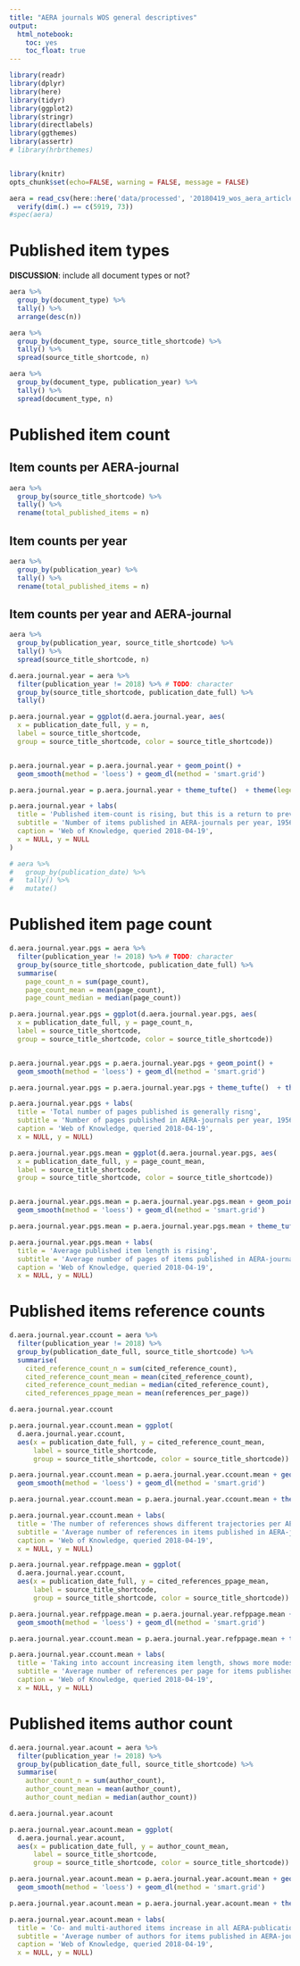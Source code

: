 ```yaml
---
title: "AERA journals WOS general descriptives"
output: 
  html_notebook: 
    toc: yes
    toc_float: true
---
```


```r
library(readr)
library(dplyr)
library(here)
library(tidyr)
library(ggplot2)
library(stringr)
library(directlabels)
library(ggthemes)
library(assertr)
# library(hrbrthemes)


library(knitr)
opts_chunk$set(echo=FALSE, warning = FALSE, message = FALSE)
```

```r
aera = read_csv(here::here('data/processed', '20180419_wos_aera_articledata.csv')) %>%
  verify(dim(.) == c(5919, 73))
#spec(aera)
```

# Published item types

**DISCUSSION**: include all document types or not?

```r
aera %>%
  group_by(document_type) %>%
  tally() %>%
  arrange(desc(n))
```

```r
aera %>%
  group_by(document_type, source_title_shortcode) %>%
  tally() %>%
  spread(source_title_shortcode, n)
```

```r
aera %>%
  group_by(document_type, publication_year) %>%
  tally() %>%
  spread(document_type, n)
```

# Published item count

## Item counts per AERA-journal

```r
aera %>%
  group_by(source_title_shortcode) %>%
  tally() %>%
  rename(total_published_items = n)
```

## Item counts per year 

```r
aera %>%
  group_by(publication_year) %>%
  tally() %>%
  rename(total_published_items = n)
```

## Item counts per year and AERA-journal

```r
aera %>%
  group_by(publication_year, source_title_shortcode) %>%
  tally() %>%
  spread(source_title_shortcode, n)
```

```r
d.aera.journal.year = aera %>%
  filter(publication_year != 2018) %>% # TODO: character
  group_by(source_title_shortcode, publication_date_full) %>%
  tally()

p.aera.journal.year = ggplot(d.aera.journal.year, aes(
  x = publication_date_full, y = n,
  label = source_title_shortcode,
  group = source_title_shortcode, color = source_title_shortcode))


p.aera.journal.year = p.aera.journal.year + geom_point() + 
  geom_smooth(method = 'loess') + geom_dl(method = 'smart.grid')

p.aera.journal.year = p.aera.journal.year + theme_tufte()  + theme(legend.position = 'none')

p.aera.journal.year + labs(
  title = 'Published item-count is rising, but this is a return to previous levels',
  subtitle = 'Number of items published in AERA-journals per year, 1956-2017',
  caption = 'Web of Knowledge, queried 2018-04-19',
  x = NULL, y = NULL
)

# aera %>%
#   group_by(publication_date) %>%
#   tally() %>%
#   mutate()
```

# Published item page count

```r
d.aera.journal.year.pgs = aera %>%
  filter(publication_year != 2018) %>% # TODO: character
  group_by(source_title_shortcode, publication_date_full) %>%
  summarise(
    page_count_n = sum(page_count),
    page_count_mean = mean(page_count),
    page_count_median = median(page_count))

p.aera.journal.year.pgs = ggplot(d.aera.journal.year.pgs, aes(
  x = publication_date_full, y = page_count_n,
  label = source_title_shortcode,
  group = source_title_shortcode, color = source_title_shortcode))


p.aera.journal.year.pgs = p.aera.journal.year.pgs + geom_point() + 
  geom_smooth(method = 'loess') + geom_dl(method = 'smart.grid')

p.aera.journal.year.pgs = p.aera.journal.year.pgs + theme_tufte()  + theme(legend.position = 'none')

p.aera.journal.year.pgs + labs(
  title = 'Total number of pages published is generally risng',
  subtitle = 'Number of pages published in AERA-journals per year, 1956-2017',
  caption = 'Web of Knowledge, queried 2018-04-19',
  x = NULL, y = NULL)

```


```r
p.aera.journal.year.pgs.mean = ggplot(d.aera.journal.year.pgs, aes(
  x = publication_date_full, y = page_count_mean,
  label = source_title_shortcode,
  group = source_title_shortcode, color = source_title_shortcode))


p.aera.journal.year.pgs.mean = p.aera.journal.year.pgs.mean + geom_point() + 
  geom_smooth(method = 'loess') + geom_dl(method = 'smart.grid')

p.aera.journal.year.pgs.mean = p.aera.journal.year.pgs.mean + theme_tufte()  + theme(legend.position = 'none')

p.aera.journal.year.pgs.mean + labs(
  title = 'Average published item length is rising',
  subtitle = 'Average number of pages of items published in AERA-journals per year, 1956-2017',
  caption = 'Web of Knowledge, queried 2018-04-19',
  x = NULL, y = NULL)

```

# Published items reference counts

```r
d.aera.journal.year.ccount = aera %>%
  filter(publication_year != 2018) %>%
  group_by(publication_date_full, source_title_shortcode) %>%
  summarise(
    cited_reference_count_n = sum(cited_reference_count),
    cited_reference_count_mean = mean(cited_reference_count),
    cited_reference_count_median = median(cited_reference_count),
    cited_references_ppage_mean = mean(references_per_page))

d.aera.journal.year.ccount
```

```r
p.aera.journal.year.ccount.mean = ggplot(
  d.aera.journal.year.ccount,
  aes(x = publication_date_full, y = cited_reference_count_mean,
      label = source_title_shortcode,
      group = source_title_shortcode, color = source_title_shortcode))

p.aera.journal.year.ccount.mean = p.aera.journal.year.ccount.mean + geom_point() + 
  geom_smooth(method = 'loess') + geom_dl(method = 'smart.grid')

p.aera.journal.year.ccount.mean = p.aera.journal.year.ccount.mean + theme_tufte()  + theme(legend.position = 'none')

p.aera.journal.year.ccount.mean + labs(
  title = 'The number of references shows different trajectories per AERA-journal',
  subtitle = 'Average number of references in items published in AERA-journals per year, 1956-2017',
  caption = 'Web of Knowledge, queried 2018-04-19',
  x = NULL, y = NULL)
```


```r
p.aera.journal.year.refppage.mean = ggplot(
  d.aera.journal.year.ccount,
  aes(x = publication_date_full, y = cited_references_ppage_mean,
      label = source_title_shortcode,
      group = source_title_shortcode, color = source_title_shortcode))

p.aera.journal.year.refppage.mean = p.aera.journal.year.refppage.mean + geom_point() + 
  geom_smooth(method = 'loess') + geom_dl(method = 'smart.grid')

p.aera.journal.year.ccount.mean = p.aera.journal.year.refppage.mean + theme_tufte()  + theme(legend.position = 'none')

p.aera.journal.year.ccount.mean + labs(
  title = 'Taking into account increasing item length, shows more modest growth\nin references and the diverging RER-trajectory',
  subtitle = 'Average number of references per page for items published in AERA-journals per year, 1956-2017',
  caption = 'Web of Knowledge, queried 2018-04-19',
  x = NULL, y = NULL)
```

# Published items author count

```r
d.aera.journal.year.acount = aera %>%
  filter(publication_year != 2018) %>%
  group_by(publication_date_full, source_title_shortcode) %>%
  summarise(
    author_count_n = sum(author_count),
    author_count_mean = mean(author_count),
    author_count_median = median(author_count))

d.aera.journal.year.acount
```

```r
p.aera.journal.year.acount.mean = ggplot(
  d.aera.journal.year.acount,
  aes(x = publication_date_full, y = author_count_mean,
      label = source_title_shortcode,
      group = source_title_shortcode, color = source_title_shortcode))

p.aera.journal.year.acount.mean = p.aera.journal.year.acount.mean + geom_point() + 
  geom_smooth(method = 'loess') + geom_dl(method = 'smart.grid')

p.aera.journal.year.acount.mean = p.aera.journal.year.acount.mean + theme_tufte()  + theme(legend.position = 'none')

p.aera.journal.year.acount.mean + labs(
  title = 'Co- and multi-authored items increase in all AERA-publications',
  subtitle = 'Average number of authors for items published in AERA-journals per year, 1956-2017',
  caption = 'Web of Knowledge, queried 2018-04-19',
  x = NULL, y = NULL)
```

